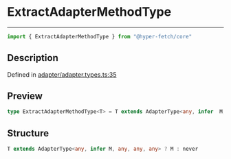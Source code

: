 

# ExtractAdapterMethodType

<div class="api-docs__separator" data-reactroot="">

---

</div><div class="api-docs__import" data-reactroot="">

```ts
import { ExtractAdapterMethodType } from "@hyper-fetch/core"
```

</div><div class="api-docs__section">

## Description

</div><div class="api-docs__description"><span class="api-docs__do-not-parse">



</span></div><p class="api-docs__definition">

Defined in [adapter/adapter.types.ts:35](https://github.com/BetterTyped/hyper-fetch/blob/c3e2c45/packages/core/src/adapter/adapter.types.ts#L35)

</p><div class="api-docs__section">

## Preview

</div><div class="api-docs__preview type single">

```ts
type ExtractAdapterMethodType<T> = T extends AdapterType<any, infer  M, any, any, any> ? M : never;
```

</div><div class="api-docs__section">

## Structure

</div><div class="api-docs__returns">

```ts
T extends AdapterType<any, infer M, any, any, any> ? M : never
```

</div>